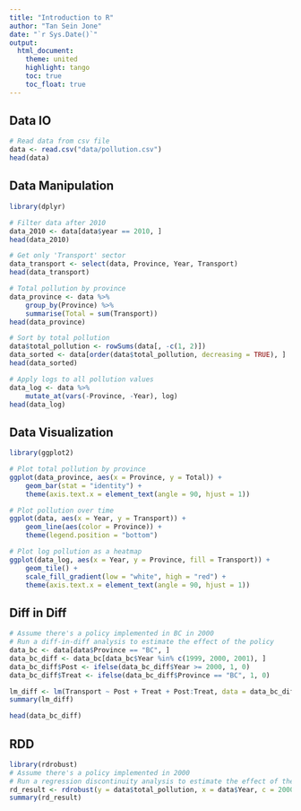 ```yaml
---
title: "Introduction to R"
author: "Tan Sein Jone"
date: "`r Sys.Date()`"
output: 
  html_document:
    theme: united
    highlight: tango
    toc: true
    toc_float: true
---
```

## Data IO
```r
# Read data from csv file
data <- read.csv("data/pollution.csv")
head(data)
```

## Data Manipulation
```r
library(dplyr)

# Filter data after 2010
data_2010 <- data[data$year == 2010, ]
head(data_2010)

# Get only 'Transport' sector
data_transport <- select(data, Province, Year, Transport)
head(data_transport)

# Total pollution by province
data_province <- data %>%
    group_by(Province) %>%
    summarise(Total = sum(Transport))
head(data_province)

# Sort by total pollution
data$total_pollution <- rowSums(data[, -c(1, 2)])
data_sorted <- data[order(data$total_pollution, decreasing = TRUE), ]
head(data_sorted)

# Apply logs to all pollution values
data_log <- data %>%
    mutate_at(vars(-Province, -Year), log)
head(data_log)
```

## Data Visualization

```r
library(ggplot2)

# Plot total pollution by province
ggplot(data_province, aes(x = Province, y = Total)) +
    geom_bar(stat = "identity") +
    theme(axis.text.x = element_text(angle = 90, hjust = 1))

# Plot pollution over time
ggplot(data, aes(x = Year, y = Transport)) +
    geom_line(aes(color = Province)) +
    theme(legend.position = "bottom")

# Plot log pollution as a heatmap
ggplot(data_log, aes(x = Year, y = Province, fill = Transport)) +
    geom_tile() +
    scale_fill_gradient(low = "white", high = "red") +
    theme(axis.text.x = element_text(angle = 90, hjust = 1))
```

## Diff in Diff

```r
# Assume there's a policy implemented in BC in 2000
# Run a diff-in-diff analysis to estimate the effect of the policy
data_bc <- data[data$Province == "BC", ]
data_bc_diff <- data_bc[data_bc$Year %in% c(1999, 2000, 2001), ]
data_bc_diff$Post <- ifelse(data_bc_diff$Year >= 2000, 1, 0)
data_bc_diff$Treat <- ifelse(data_bc_diff$Province == "BC", 1, 0)

lm_diff <- lm(Transport ~ Post + Treat + Post:Treat, data = data_bc_diff)
summary(lm_diff)

head(data_bc_diff)
```

## RDD

```r
library(rdrobust)
# Assume there's a policy implemented in 2000
# Run a regression discontinuity analysis to estimate the effect of the policy
rd_result <- rdrobust(y = data$total_pollution, x = data$Year, c = 2000)
summary(rd_result)
```